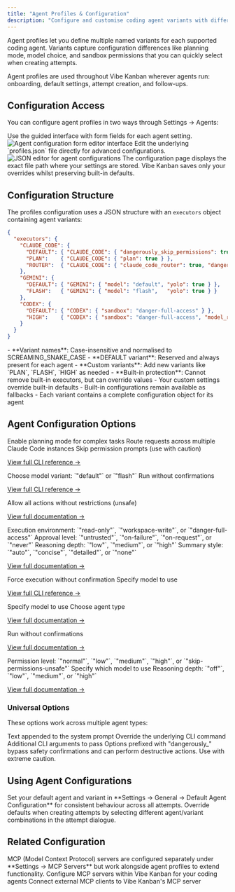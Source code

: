 ```yaml
---
title: "Agent Profiles & Configuration"
description: "Configure and customise coding agent variants with different settings for planning, models, and sandbox permissions"
---
```


Agent profiles let you define multiple named variants for each supported coding agent. Variants capture configuration differences like planning mode, model choice, and sandbox permissions that you can quickly select when creating attempts.

<Info>
Agent profiles are used throughout Vibe Kanban wherever agents run: onboarding, default settings, attempt creation, and follow-ups.
</Info>

## Configuration Access

You can configure agent profiles in two ways through Settings → Agents:

<Tabs>
<Tab title="Form Editor">
  Use the guided interface with form fields for each agent setting.

  <Frame>
  <img src="/images/coding-agent-configurations.png" alt="Agent configuration form editor interface" />
  </Frame>
</Tab>

<Tab title="JSON Editor">
  Edit the underlying `profiles.json` file directly for advanced configurations.

  <Frame>
  <img src="/images/coding-agent-configurations-json.png" alt="JSON editor for agent configurations" />
  </Frame>
</Tab>
</Tabs>

<Note>
The configuration page displays the exact file path where your settings are stored. Vibe Kanban saves only your overrides whilst preserving built-in defaults.
</Note>

## Configuration Structure

The profiles configuration uses a JSON structure with an `executors` object containing agent variants:

```json profiles.json
{
  "executors": {
    "CLAUDE_CODE": {
      "DEFAULT": { "CLAUDE_CODE": { "dangerously_skip_permissions": true } },
      "PLAN":    { "CLAUDE_CODE": { "plan": true } },
      "ROUTER":  { "CLAUDE_CODE": { "claude_code_router": true, "dangerously_skip_permissions": true } }
    },
    "GEMINI": {
      "DEFAULT": { "GEMINI": { "model": "default", "yolo": true } },
      "FLASH":   { "GEMINI": { "model": "flash",   "yolo": true } }
    },
    "CODEX": {
      "DEFAULT": { "CODEX": { "sandbox": "danger-full-access" } },
      "HIGH":    { "CODEX": { "sandbox": "danger-full-access", "model_reasoning_effort": "high" } }
    }
  }
}
```

<AccordionGroup>
<Accordion title="Structure Rules">
  - **Variant names**: Case-insensitive and normalised to SCREAMING_SNAKE_CASE
  - **DEFAULT variant**: Reserved and always present for each agent
  - **Custom variants**: Add new variants like `PLAN`, `FLASH`, `HIGH` as needed
  - **Built-in protection**: Cannot remove built-in executors, but can override values
</Accordion>

<Accordion title="Configuration Inheritance">
  - Your custom settings override built-in defaults
  - Built-in configurations remain available as fallbacks
  - Each variant contains a complete configuration object for its agent
</Accordion>
</AccordionGroup>

## Agent Configuration Options

<Tabs>
<Tab title="CLAUDE_CODE">
  <ParamField path="plan" type="boolean">
  Enable planning mode for complex tasks
  </ParamField>

  <ParamField path="claude_code_router" type="boolean">
  Route requests across multiple Claude Code instances
  </ParamField>

  <ParamField path="dangerously_skip_permissions" type="boolean">
  Skip permission prompts (use with caution)
  </ParamField>

  [View full CLI reference →](https://docs.anthropic.com/en/docs/claude-code/cli-reference#cli-flags)
</Tab>

<Tab title="GEMINI">
  <ParamField path="model" type="string">
  Choose model variant: `"default"` or `"flash"`
  </ParamField>

  <ParamField path="yolo" type="boolean">
  Run without confirmations
  </ParamField>

  [View full CLI reference →](https://google-gemini.github.io/gemini-cli/)
</Tab>

<Tab title="AMP">
  <ParamField path="dangerously_allow_all" type="boolean">
  Allow all actions without restrictions (unsafe)
  </ParamField>

  [View full documentation →](https://ampcode.com/manual#cli)
</Tab>

<Tab title="CODEX">
  <ParamField path="sandbox" type="string">
  Execution environment: `"read-only"`, `"workspace-write"`, or `"danger-full-access"`
  </ParamField>

  <ParamField path="approval" type="string">
  Approval level: `"untrusted"`, `"on-failure"`, `"on-request"`, or `"never"`
  </ParamField>

  <ParamField path="model_reasoning_effort" type="string">
  Reasoning depth: `"low"`, `"medium"`, or `"high"`
  </ParamField>

  <ParamField path="model_reasoning_summary" type="string">
  Summary style: `"auto"`, `"concise"`, `"detailed"`, or `"none"`
  </ParamField>

  [View full documentation →](https://github.com/openai/codex)
</Tab>

<Tab title="CURSOR">
  <ParamField path="force" type="boolean">
  Force execution without confirmation
  </ParamField>

  <ParamField path="model" type="string">
  Specify model to use
  </ParamField>

  [View full CLI reference →](https://docs.cursor.com/en/cli/reference/parameters)
</Tab>

<Tab title="OPENCODE">
  <ParamField path="model" type="string">
  Specify model to use
  </ParamField>

  <ParamField path="agent" type="string">
  Choose agent type
  </ParamField>

  [View full documentation →](https://opencode.ai/docs/cli/#flags-1)
</Tab>

<Tab title="QWEN_CODE">
  <ParamField path="yolo" type="boolean">
  Run without confirmations
  </ParamField>

  [View full documentation →](https://qwenlm.github.io/qwen-code-docs/en/cli/index)
</Tab>

<Tab title="DROID">
  <ParamField path="autonomy" type="string">
  Permission level: `"normal"`, `"low"`, `"medium"`, `"high"`, or `"skip-permissions-unsafe"`
  </ParamField>

  <ParamField path="model" type="string">
  Specify which model to use
  </ParamField>

  <ParamField path="reasoning_effort" type="string">
  Reasoning depth: `"off"`, `"low"`, `"medium"`, or `"high"`
  </ParamField>

  [View full documentation →](https://docs.factory.ai/factory-cli/getting-started/overview)
</Tab>
</Tabs>

### Universal Options

These options work across multiple agent types:

<ParamField path="append_prompt" type="string | null">
Text appended to the system prompt
</ParamField>

<ParamField path="base_command_override" type="string | null">
Override the underlying CLI command
</ParamField>

<ParamField path="additional_params" type="string[] | null">
Additional CLI arguments to pass
</ParamField>

<Warning>
Options prefixed with "dangerously_" bypass safety confirmations and can perform destructive actions. Use with extreme caution.
</Warning>

## Using Agent Configurations

<CardGroup cols={2}>
<Card title="Default Configuration" icon="gear">
  Set your default agent and variant in **Settings → General → Default Agent Configuration** for consistent behaviour across all attempts.
</Card>

<Card title="Per-Attempt Selection" icon="rocket">
  Override defaults when creating attempts by selecting different agent/variant combinations in the attempt dialogue.
</Card>
</CardGroup>

## Related Configuration

<Note>
MCP (Model Context Protocol) servers are configured separately under **Settings → MCP Servers** but work alongside agent profiles to extend functionality.
</Note>

<CardGroup cols={2}>
<Card title="MCP Server Configuration" icon="server" href="/integrations/mcp-server-configuration">
  Configure MCP servers within Vibe Kanban for your coding agents
</Card>

<Card title="Vibe Kanban MCP Server" icon="plug" href="/integrations/vibe-kanban-mcp-server">
  Connect external MCP clients to Vibe Kanban's MCP server
</Card>
</CardGroup>
